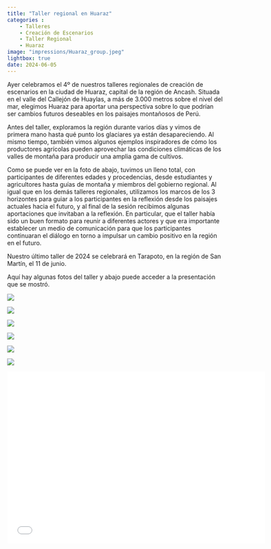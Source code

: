 ```yaml
---
title: "Taller regional en Huaraz"
categories : 
    - Talleres
    - Creación de Escenarios
    - Taller Regional
    - Huaraz
image: "impressions/Huaraz_group.jpeg"
lightbox: true
date: 2024-06-05
---
```


Ayer celebramos el 4º de nuestros talleres regionales de creación de escenarios en la ciudad de Huaraz, capital de la región de Ancash. Situada en el valle del Callejón de Huaylas, a más de 3.000 metros sobre el nivel del mar, elegimos Huaraz para aportar una perspectiva sobre lo que podrían ser cambios futuros deseables en los paisajes montañosos de Perú. 

Antes del taller, exploramos la región durante varios días y vimos de primera mano hasta qué punto los glaciares ya están desapareciendo. Al mismo tiempo, también vimos algunos ejemplos inspiradores de cómo los productores agrícolas pueden aprovechar las condiciones climáticas de los valles de montaña para producir una amplia gama de cultivos.  

Como se puede ver en la foto de abajo, tuvimos un lleno total, con participantes de diferentes edades y procedencias, desde estudiantes y agricultores hasta guías de montaña y miembros del gobierno regional. Al igual que en los demás talleres regionales, utilizamos los marcos de los 3 horizontes para guiar a los participantes en la reflexión desde los paisajes actuales hacia el futuro, y al final de la sesión recibimos algunas aportaciones que invitaban a la reflexión. En particular, que el taller había sido un buen formato para reunir a diferentes actores y que era importante establecer un medio de comunicación para que los participantes continuaran el diálogo en torno a impulsar un cambio positivo en la región en el futuro.  

Nuestro último taller de 2024 se celebrará en Tarapoto, en la región de San Martín, el 11 de junio.

Aquí hay algunas fotos del taller y abajo puede acceder a la presentación que se mostró. 

::: {layout-nrow=2}
![](impressions/Huaraz_3.jpeg){group="my-gallery"}

![](impressions/Huaraz_2.jpg){group="my-gallery"}

![](impressions/Huaraz_4.jpeg){group="my-gallery"}

![](impressions/Huaraz_5.jpeg){group="my-gallery"}

![](impressions/Huaraz_1.jpg){group="my-gallery"}

![](impressions/Huaraz_group.jpeg){group="my-gallery"}
:::

```{=html}
<div class="embed-container">
  <p align="center"><iframe width="600" height="400" src="impressions/Regional_workshop_pres_ES_Huaraz.pdf" style="border: 0.5px" ></iframe
  /p>
</div>
```



